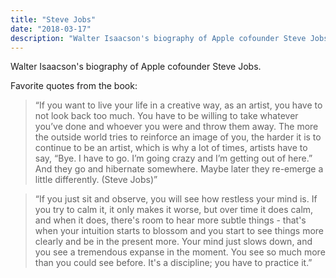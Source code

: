 ```yaml
---
title: "Steve Jobs"
date: "2018-03-17"
description: "Walter Isaacson's biography of Apple cofounder Steve Jobs."
---
```


Walter Isaacson's biography of Apple cofounder Steve Jobs.

Favorite quotes from the book:

> “If you want to live your life in a creative way, as an artist, you have to not look back too much. You have to be willing to take whatever you’ve done and whoever you were and throw them away. The more the outside world tries to reinforce an image of you, the harder it is to continue to be an artist, which is why a lot of times, artists have to say, “Bye. I have to go. I’m going crazy and I’m getting out of here.” And they go and hibernate somewhere. Maybe later they re-emerge a little differently. (Steve Jobs)”

> “If you just sit and observe, you will see how restless your mind is. If you try to calm it, it only makes it worse, but over time it does calm, and when it does, there's room to hear more subtle things - that's when your intuition starts to blossom and you start to see things more clearly and be in the present more. Your mind just slows down, and you see a tremendous expanse in the moment. You see so much more than you could see before. It's a discipline; you have to practice it.”
